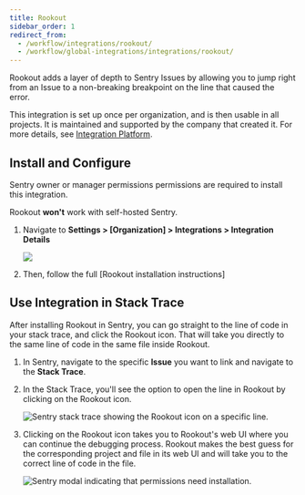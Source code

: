 ```yaml
---
title: Rookout
sidebar_order: 1
redirect_from:
  - /workflow/integrations/rookout/
  - /workflow/global-integrations/integrations/rookout/
---
```


Rookout adds a layer of depth to Sentry Issues by allowing you to jump right from an Issue to a non-breaking breakpoint on the line that caused the error.

This integration is set up once per organization, and is then usable in all projects. It is maintained and supported by the company that created it. For more details, see [Integration Platform](product/integrations/integration-platform/).

## Install and Configure

<Alert title="Note" level="info">
Sentry owner or manager permissions permissions are required to install this integration. 

Rookout **won't** work with self-hosted Sentry.
</Alert>

1. Navigate to **Settings > [Organization] > Integrations > Integration Details**

    ![](rookout.png)

2. Then, follow the full [Rookout installation instructions]

## Use Integration in Stack Trace

After installing Rookout in Sentry, you can go straight to the line of code in your stack trace, and click the Rookout icon. That will take you directly to the same line of code in the same file inside Rookout.

1. In Sentry, navigate to the specific **Issue** you want to link and navigate to the **Stack Trace**.
2. In the Stack Trace, you'll see the option to open the line in Rookout by clicking on the Rookout icon.

   ![Sentry stack trace showing the Rookout icon on a specific line.](rookout_line_in_stack_trace.png)

3. Clicking on the Rookout icon takes you to Rookout's web UI where you can continue the debugging process. Rookout makes the best guess for the corresponding project and file in its web UI and will take you to the correct line of code in the file.

   ![Sentry modal indicating that permissions need installation.](rookout_screen_1.png)
